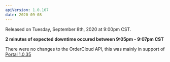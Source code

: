 ```yaml
---
apiVersion: 1.0.167
date: 2020-09-08
---
```


Released on Tuesday, September 8th, 2020 at 9:00pm CST.

**2 minutes of expected downtime occured between 9:05pm - 9:07pm CST**

There were no changes to the OrderCloud API, this was mainly in support of [Portal 1.0.35](/portal-release-notes/v1.0.35)